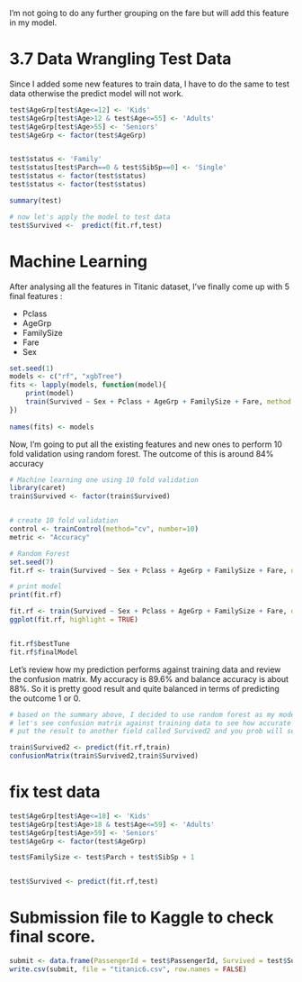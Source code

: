 I'm not going to do any further grouping on the fare but will add this feature in my model. 


# 3.7 Data Wrangling Test Data

Since I added some new features to train data, I have to do the same to test data otherwise the predict model will not work. 

```r
test$AgeGrp[test$Age<=12] <- 'Kids'
test$AgeGrp[test$Age>12 & test$Age<=55] <- 'Adults'
test$AgeGrp[test$Age>55] <- 'Seniors'
test$AgeGrp <- factor(test$AgeGrp)


test$status <- 'Family'
test$status[test$Parch==0 & test$SibSp==0] <- 'Single'
test$status <- factor(test$status)
test$status <- factor(test$status)

summary(test)
```


```r
# now let's apply the model to test data
test$Survived <-  predict(fit.rf,test)
```


# Machine Learning 

After analysing all the features in Titanic dataset, I've finally come up with 5 final features :

  * Pclass
  * AgeGrp
  * FamilySize
  * Fare
  * Sex
  
  

```r

set.seed(1)
models <- c("rf", "xgbTree")
fits <- lapply(models, function(model){ 
	print(model)
	train(Survived ~ Sex + Pclass + AgeGrp + FamilySize + Fare, method = model, data = train)
}) 
    
names(fits) <- models
```


Now, I'm going to put all the existing features and new ones to perform 10 fold validation using random forest. The outcome of this is around 84% accuracy 
```r
# Machine learning one using 10 fold validation
library(caret)
train$Survived <- factor(train$Survived)


# create 10 fold validation
control <- trainControl(method="cv", number=10)
metric <- "Accuracy"

# Random Forest
set.seed(7)
fit.rf <- train(Survived ~ Sex + Pclass + AgeGrp + FamilySize + Fare, data=train, method="rf", metric=metric, trControl=control)

# print model
print(fit.rf)
```





```r

fit.rf <- train(Survived ~ Sex + Pclass + AgeGrp + FamilySize + Fare, data=train, method="rf", trControl=control, tuneGrid = data.frame(mtry = seq(2, 5, 1)))
ggplot(fit.rf, highlight = TRUE)


fit.rf$bestTune
fit.rf$finalModel
```




Let's review how my prediction performs against training data and review the confusion matrix.
My accuracy is 89.6% and balance accuracy is about 88%. So it is pretty good result and quite balanced in terms of predicting the outcome 1 or 0.


```r
# based on the summary above, I decided to use random forest as my model
# let's see confusion matrix against training data to see how accurate it is
# put the result to another field called Survived2 and you prob will see accuracy around 84%, roughly about the same with 10 fold testing above

train$Survived2 <- predict(fit.rf,train)
confusionMatrix(train$Survived2,train$Survived)
```



# fix test data
```r
test$AgeGrp[test$Age<=18] <- 'Kids'
test$AgeGrp[test$Age>18 & test$Age<=59] <- 'Adults'
test$AgeGrp[test$Age>59] <- 'Seniors'
test$AgeGrp <- factor(test$AgeGrp)

test$FamilySize <- test$Parch + test$SibSp + 1



```



```r
test$Survived <- predict(fit.rf,test)
```


# Submission file to Kaggle to check final score. 
```r
submit <- data.frame(PassengerId = test$PassengerId, Survived = test$Survived)
write.csv(submit, file = "titanic6.csv", row.names = FALSE)
```


